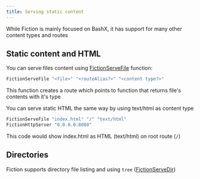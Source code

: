 ```yaml
---
title: Serving static content
---
```


While Fiction is mainly focused on BashX, it has support for many other content types and routes

## Static content and HTML 
You can serve files content using [FictionServeFile](/reference/FictionServeFile) function:

```sh
FictionServeFile "<file>" "<routeAlias?>" "<content type?>"
```

This function creates a route which points to function that returns file's contents with it's type

You can serve static HTML the same way by using text/html as content type

```sh
FictionServeFile "index.html" "/" "text/html"
FictionHttpServer "0.0.0.0:8080"
```

This code would show index.html as HTML (text/html) on root route (`/`)


## Directories
Fiction supports directory file listing and using `tree` ([FictionServeDir](/reference/FictionServeFile))
